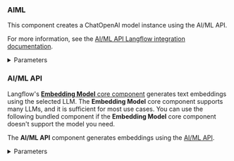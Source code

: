 ### AIML

This component creates a ChatOpenAI model instance using the AI/ML API.

For more information, see the [AI/ML API Langflow integration documentation](https://docs.aimlapi.com/integrations/langflow).

<details>
<summary>Parameters</summary>

**Inputs**

| Name | Type | Description |
|------|------|-------------|
| max_tokens | Integer | The maximum number of tokens to generate. Set to 0 for unlimited tokens. Range: 0-128000. |
| model_kwargs | Dictionary | Additional keyword arguments for the model. |
| model_name | String | The name of the AIML model to use. Options are predefined in `AIML_CHAT_MODELS`. |
| aiml_api_base | String | The base URL of the AIML API. Defaults to `https://api.aimlapi.com`. |
| api_key | SecretString | The AIML API Key to use for the model. |
| temperature | Float | Controls randomness in the output. Default: `0.1`. |

**Outputs**

| Name | Type | Description |
|------|------|-------------|
| model | LanguageModel | An instance of ChatOpenAI configured with the specified parameters. |

</details>

### AI/ML API

Langflow's [**Embedding Model** core component](/components-embedding-models) generates text embeddings using the selected LLM.
The **Embedding Model** core component supports many LLMs, and it is sufficient for most use cases.
You can use the following bundled component if the **Embedding Model** core component doesn't support the model you need.

The **AI/ML API** component generates embeddings using the [AI/ML API](https://docs.aimlapi.com/api-overview/embeddings).

<details>
<summary>Parameters</summary>

**Inputs**

| Name | Type | Description |
|------|------|-------------|
| model_name | String | The name of the AI/ML embedding model to use. |
| aiml_api_key | SecretString | The API key required for authenticating with the AI/ML service. |

**Outputs**

| Name | Type | Description |
|------|------|-------------|
| embeddings | Embeddings | An instance of `AIMLEmbeddingsImpl` for generating embeddings. |

</details>